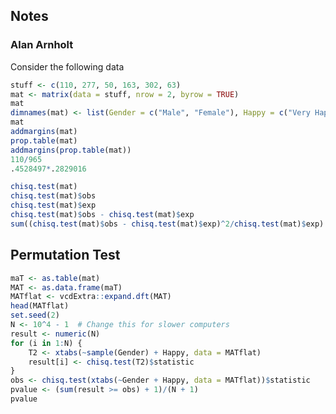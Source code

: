 ## Notes
### Alan Arnholt

Consider the following data

```r
stuff <- c(110, 277, 50, 163, 302, 63)
mat <- matrix(data = stuff, nrow = 2, byrow = TRUE)
mat
dimnames(mat) <- list(Gender = c("Male", "Female"), Happy = c("Very Happy", "Pretty Happy", "Not too Happy"))
mat
addmargins(mat)
prop.table(mat)
addmargins(prop.table(mat))
110/965
.4528497*.2829016
```

```r
chisq.test(mat)
chisq.test(mat)$obs
chisq.test(mat)$exp
chisq.test(mat)$obs - chisq.test(mat)$exp
sum((chisq.test(mat)$obs - chisq.test(mat)$exp)^2/chisq.test(mat)$exp)
```
## Permutation Test

```r
maT <- as.table(mat)
MAT <- as.data.frame(maT)
MATflat <- vcdExtra::expand.dft(MAT)
head(MATflat)
set.seed(2)
N <- 10^4 - 1  # Change this for slower computers
result <- numeric(N)
for (i in 1:N) {
    T2 <- xtabs(~sample(Gender) + Happy, data = MATflat)
    result[i] <- chisq.test(T2)$statistic
}
obs <- chisq.test(xtabs(~Gender + Happy, data = MATflat))$statistic
pvalue <- (sum(result >= obs) + 1)/(N + 1)
pvalue
```
